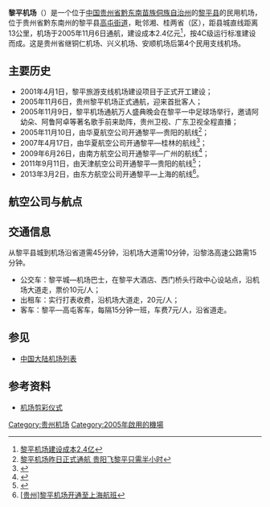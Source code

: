 {{Infobox airport
| name          = 黎平机场
| image         = <!-- 贵州省黎平县高屯机场.jpg -->
| type          = 民用
| operator      = 
| city-served   = [[貴州|貴州]][[黎平县|黎平县]]
| opened        = 2005年
| elevation-m   = 
| distance_to_city = 20公里
| IATA          = HZH
| ICAO          = ZUNP
| coordinates   = {{coord|26|19|22|N|109|09|06|E|type:airport_region:CN-52|display=it}}
| pushpin_map   = China Guizhou#China
| pushpin_label = '''HZH'''
| r1-number     = 06/24
| r1-length-f   = 7,218
| r1-length-m   = 2,200
| r1-surface    = 混凝土
}}
'''黎平机场'''（{{airport codes|HZH|ZUNP}}）是一个位于[[中国|中国]][[贵州省|贵州省]][[黔东南苗族侗族自治州|黔东南苗族侗族自治州]]的[[黎平县|黎平县]]的民用机场，位于贵州省黔东南州的黎平县[[高屯街道|高屯街道]]，毗邻湘、桂两省（区），距县城直线距离13公里，机场于2005年11月6日通航，建设成本2.4亿元<ref>[http://english.peopledaily.com.cn/200511/07/eng20051107_219588.html 黎平机场建设成本2.4亿]{{Wayback|url=http://english.peopledaily.com.cn/200511/07/eng20051107_219588.html |date=20110605081558 }}</ref>，按4C级运行标准建设而成。这是贵州省继铜仁机场、兴义机场、安顺机场后第4个民用支线机场。

==主要历史==
*2001年4月1日，黎平旅游支线机场建设项目于正式开工建设；
*2005年11月6日，贵州黎平机场正式通航，迎来首批客人；
*2005年11月9日，黎平机场通航万人盛典晚会在黎平一中足球场举行，邀请阿幼朵、阿鲁阿卓等著名歌手前来助阵，贵州卫视、广东卫视全程直播；
*2005年11月10日，由华夏航空公司开通黎平—贵阳的航线<ref>[http://travel.gog.com.cn/system/2005/11/07/000908110.shtml 黎平机场昨日正式通航 贵阳飞黎平只需半小时]{{dead link|date=2018年5月 |bot=InternetArchiveBot |fix-attempted=yes }}</ref>；
*2007年4月17日，由华夏航空公司开通黎平—桂林的航线<ref>{{Cite web |url=http://www.gx.xinhuanet.com/newscenter/2007-04/20/content_9841894.htm |title=贵州黎平至桂林航线开通"多情黔东南"连通八桂 |accessdate=2014-03-30 |archive-date=2016-03-04 |archive-url=https://web.archive.org/web/20160304205848/http://www.gx.xinhuanet.com/newscenter/2007-04/20/content_9841894.htm |dead-url=no }}</ref>；
*2009年6月26日，由南方航空公司开通黎平—广州的航线<ref>{{Cite web |url=http://news.carnoc.com/list/149/149447.html |title=黎平——广州航班月底改由空中客车A319执飞 |accessdate=2014-03-30 |archive-date=2010-06-24 |archive-url=https://web.archive.org/web/20100624131334/http://news.carnoc.com/list/149/149447.html |dead-url=no }}</ref>；
*2011年9月11日，由天津航空公司开通黎平—贵阳的航线<ref>{{Cite web |url=http://gzdsb.gog.com.cn/system/2011/09/11/011196627.shtml |title=天津航空公司开通贵阳至黎平航线 |accessdate=2014-03-30 |archive-date=2013-05-07 |archive-url=https://web.archive.org/web/20130507072942/http://gzdsb.gog.com.cn/system/2011/09/11/011196627.shtml |dead-url=no }}</ref>；
*2013年3月2日，由东方航空公司开通黎平—上海的航线<ref>[http://tv.people.com.cn/n/2013/0305/c150716-20686610.html [贵州<nowiki>]</nowiki>黎平机场开通至上海航班]{{Wayback|url=http://tv.people.com.cn/n/2013/0305/c150716-20686610.html |date=20160304082821 }}</ref>。


==航空公司与航点== 
{{Airport-dest-list
| [[幸福航空|幸福航空]]| [[长沙黄花国际机场|长沙]]
| [[華夏航空|華夏航空]]| [[貴陽龍洞堡機場|貴陽]]
}}

==交通信息==
从黎平县城到机场沿省道需45分钟，沿机场大道需10分钟，沿黎洛高速公路需15分钟。
*公交车：黎平城—机场巴士，在黎平大酒店、西门桥头行政中心设站点，沿机场大道走，票价10元/人；
*出租车：实行打表收费，沿机场大道走，20元/人；
*客车：黎平—高屯客车，每隔15分钟一班，车费7元/人，沿省道走。

==参见==
*[[中国大陆机场列表|中国大陆机场列表]]

==参考资料==
{{reflist}}
*[http://english.peopledaily.com.cn/200511/07/eng20051107_219588.html 机场剪彩仪式]{{Wayback|url=http://english.peopledaily.com.cn/200511/07/eng20051107_219588.html |date=20110605081558 }}

{{贵州机场}}
{{中华人民共和国机场}}

[[Category:贵州机场|Category:贵州机场]]
[[Category:2005年啟用的機場|Category:2005年啟用的機場]]
